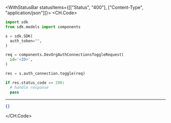 

<WithStatusBar statusItems={[["Status", "400"], ["Content-Type", "application/json"]]}>
  <CH.Code>
  ```python Toggle.py
  import sdk
from sdk.models import components

s = sdk.SDK(
    auth_token="",
)

req = components.DevOrgAuthConnectionsToggleRequest(
    id='<ID>',
)

res = s.auth_connection.toggle(req)

if res.status_code == 200:
    # handle response
    pass
  ```
  ---

  ```json Example Response
  {}
  ```
  </CH.Code>
</WithStatusBar>
